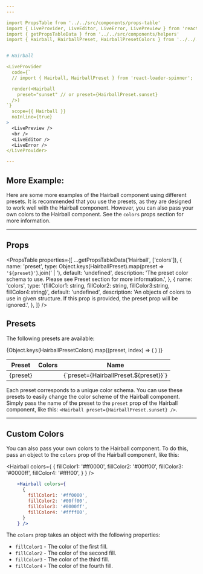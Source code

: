 ```yaml
---
---

import PropsTable from '../../src/components/props-table'
import { LiveProvider, LiveEditor, LiveError, LivePreview } from 'react-live'
import { getPropsTableData } from '../../src/components/helpers'
import { Hairball, HairballPreset, HairballPresetColors } from '../../../src/experimental/hairball'


# Hairball

<LiveProvider
  code={`
  // import { Hairball, HairballPreset } from 'react-loader-spinner';

  render(<Hairball
    preset="sunset" // or preset={HairballPreset.sunset}
  />)
`}
  scope={{ Hairball }}
  noInline={true}
>
  <LivePreview />
  <br />
  <LiveEditor />
  <LiveError />
</LiveProvider>

---
```


## More Example:
Here are some more examples of the Hairball component using different presets. It
is recommended that you use the presets, as they are designed to work well with
the Hairball component. However, you can also pass your own colors to the Hairball
component. See the `colors` props section for more information.

<div style={{display: 'flex'}}>
  <Hairball />
  <Hairball preset={HairballPreset.midnight} />
  <Hairball preset={HairballPreset.midday} />
  <Hairball preset={HairballPreset.rainbow} />
  <Hairball preset={HairballPreset.forest}/>
  <Hairball preset={HairballPreset.dawn}/>
  <Hairball preset={HairballPreset.dusk} />
  <Hairball preset={HairballPreset.sunrise} />
</div>

---

## Props

<PropsTable
  properties={[
    ...getPropsTableData('Hairball', ['colors']),
    {
      name: 'preset',
      type: Object.keys(HairballPreset).map(preset => `'${preset}'`).join(' | '),
      default: 'undefined',
        description: 'The preset color schema to use. Please see Preset section for more information.',
    },
    {
      name: 'colors',
      type: '{fillColor1: string, fillColor2: string, fillColor3:string, fillColor4:string}',
      default: 'undefined',
      description: 'An objects of colors to use in given structure. If this prop is provided, the preset prop will be ignored.',
    },
  ]}
/>

## Presets

The following presets are available:

<table>
  <thead>
    <tr>
      <th>Preset</th>
      <th>Colors</th>
      <th>Name</th>
    </tr>
  </thead>
  <tbody>
  {Object.keys(HairballPresetColors).map((preset, index) => (
    <tr key={preset}>
      <td>{preset}</td>
      <td>
        <div style={{display:'flex'}}>
        <div style={{backgroundColor:HairballPresetColors[preset].fillColor1, width: "20px", height: "20px"}}></div>
        <div style={{backgroundColor:HairballPresetColors[preset].fillColor2, width: "20px", height: "20px"}}></div>
        <div style={{backgroundColor:HairballPresetColors[preset].fillColor3, width: "20px", height: "20px"}}></div>
        <div style={{backgroundColor:HairballPresetColors[preset].fillColor4, width: "20px", height: "20px"}}></div>
        </div>
      </td>
      <td>{`preset={HairballPreset.${preset}}`}</td>
    </tr>
    )
  )}
  </tbody>
</table>

Each preset corresponds to a unique color schema. You can use these presets to easily change the color scheme of the Hairball component. Simply pass the name of the preset to the `preset` prop of the Hairball component, like this: `<Hairball preset={HairballPreset.sunset} />`.

---
## Custom Colors

You can also pass your own colors to the Hairball component. To do this, pass an object to the `colors` prop of the Hairball component, like this:

<Hairball colors={
    {
      fillColor1: '#ff0000',
      fillColor2: '#00ff00',
      fillColor3: '#0000ff',
      fillColor4: '#ffff00',
    }
  } />

```jsx
    <Hairball colors={
      {
        fillColor1: '#ff0000',
        fillColor2: '#00ff00',
        fillColor3: '#0000ff',
        fillColor4: '#ffff00',
      }
    } />
```

The `colors` prop takes an object with the following properties:
- `fillColor1` - The color of the first fill.
- `fillColor2` - The color of the second fill.
- `fillColor3` - The color of the third fill.
- `fillColor4` - The color of the fourth fill.
